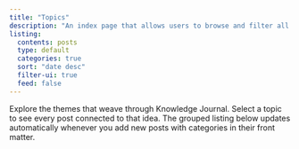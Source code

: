 ```yaml
---
title: "Topics"
description: "An index page that allows users to browse and filter all Knowledge Journal posts by their assigned topics and categories."
listing:
  contents: posts
  type: default
  categories: true
  sort: "date desc"
  filter-ui: true
  feed: false
---
```


Explore the themes that weave through Knowledge Journal. Select a topic to see every post connected to that idea. The grouped listing below updates automatically whenever you add new posts with categories in their front matter.
